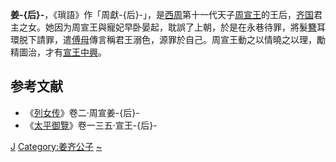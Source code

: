 {{noteTA |T=zh:姜后 (周宣王); zh-hans:姜后 (周宣王); zh-hant:姜后 (周宣王);
|1=zh:姜后; zh-hans:姜后; zh-hant:姜后; }} 

'''姜-{后}-'''，《瑣語》作「周獻-{后}-」，是[[西周|西周]]第十一代天子[[周宣王|周宣王]]的王后，[[齐国|齐国]]君主之女。她因为周宣王與寵妃早卧晏起，耽誤了上朝，於是在永巷待罪，將髮[[簪|簪]]耳環脱下請罪，遣[[傅母|傅母]]傳言稱君王溺色，源罪於自己。周宣王動之以情曉之以理，勵精圖治，才有[[宣王中興|宣王中興]]。

==参考文献==
*《[[列女传|列女传]]》卷二·周宣姜-{后}-
*《[[太平御覽|太平御覽]]》卷一三五·宣王-{后}-

{{周朝及秦國王后}}

[[Category:西周王后|J]]
[[Category:姜齐公子|Category:姜齐公子]]
[[Category:姜姓|~]]